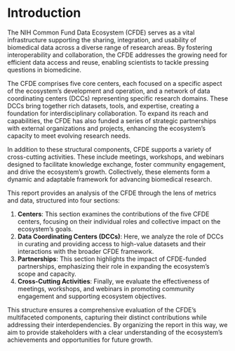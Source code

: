 # Introduction 

The NIH Common Fund Data Ecosystem (CFDE) serves as a vital infrastructure supporting the sharing, integration, and usability of biomedical data across a diverse range of research areas. By fostering interoperability and collaboration, the CFDE addresses the growing need for efficient data access and reuse, enabling scientists to tackle pressing questions in biomedicine.  

The CFDE comprises five core centers, each focused on a specific aspect of the ecosystem’s development and operation, and a network of data coordinating centers (DCCs) representing specific research domains. These DCCs bring together rich datasets, tools, and expertise, creating a foundation for interdisciplinary collaboration. To expand its reach and capabilities, the CFDE has also funded a series of strategic partnerships with external organizations and projects, enhancing the ecosystem’s capacity to meet evolving research needs.  

In addition to these structural components, CFDE supports a variety of cross-cutting activities. These include meetings, workshops, and webinars designed to facilitate knowledge exchange, foster community engagement, and drive the ecosystem’s growth. Collectively, these elements form a dynamic and adaptable framework for advancing biomedical research.  

This report provides an analysis of the CFDE through the lens of metrics and data, structured into four sections:  

1. **Centers**: This section examines the contributions of the five CFDE centers, focusing on their individual roles and collective impact on the ecosystem’s goals.  
2. **Data Coordinating Centers (DCCs)**: Here, we analyze the role of DCCs in curating and providing access to high-value datasets and their interactions with the broader CFDE framework. 
3. **Partnerships**: This section highlights the impact of CFDE-funded partnerships, emphasizing their role in expanding the ecosystem’s scope and capacity.  
4. **Cross-Cutting Activities**: Finally, we evaluate the effectiveness of meetings, workshops, and webinars in promoting community engagement and supporting ecosystem objectives.  

This structure ensures a comprehensive evaluation of the CFDE’s multifaceted components, capturing their distinct contributions while addressing their interdependencies. By organizing the report in this way, we aim to provide stakeholders with a clear understanding of the ecosystem’s achievements and opportunities for future growth.  